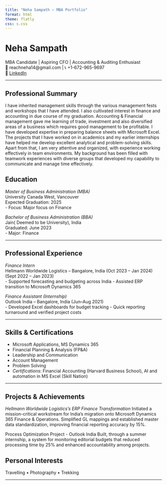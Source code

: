 ```yaml
---
title: "Neha Sampath – MBA Portfolio"
format: html
theme: flatly
css: s.css
---
```


# Neha Sampath
MBA Candidate | Aspiring CFO | Accounting & Auditing Enthusiast  
📧 reachneha14@gmail.com | 📞 +1-672-965-9697  
🔗 [LinkedIn](https://www.linkedin.com/in/neha-sampath-295413207/)

---

## Professional Summary

I have inherited management skills through the various management fests and workshops that I have attended. I also cultivated interest in finance and accounting in due course of my graduation. Accounting & Financial management gave me learning of trade, investment and also diversified areas of a business which requires good management to be profitable. I have developed expertise in preparing balance sheets with Microsoft Excel. The projects that I have worked on in academics and my earlier internships have helped me develop excellent analytical and problem-solving skills. Apart from that, I am very attentive and organized, with experience working effectively in team environments. My background has been filled with teamwork experiences with diverse groups that developed my capability to communicate and manage time effectively.

## Education

*Master of Business Administration (MBA)*  
University Canada West, Vancouver  
Expected Graduation: 2025  
- Focus: Major focus on Finance

*Bachelor of Business Administration (BBA)*  
Jain( Deemed to be University), India  
Graduated: June 2023  
- Major: Finance

---

## Professional Experience

*Finance Intern*  
Hellmann Worldwide Logistics – Bangalore, India (Oct 2023 – Jan 2024) (Sept 2022 – Jan 2023)  
- Supported forecasting and budgeting across India 
- Assisted ERP transition to Microsoft Dynamics 365  

*Finance Assistant (Internship)*  
Outlook India – Bangalore, India (Jun–Aug 2021)  
- Developed Excel dashboards for budget tracking 
- Quick reporting turnaround and verified project costs

---

## Skills & Certifications

- Microsoft Applications, MS Dynamics 365  
- Financial Planning & Analysis (FP&A)  
- Leadership and Communication  
- Account Management 
- Problem Solving 
- *Certifications*: Financial Accounting (Harvard Business School), AI and automation in MS Excel (Skill Nation)

---

## Projects & Achievements


*Hellmann Worldwide Logistics's ERP Finance Transformation*
Initiated a mission-critical workstream for India's migration onto Microsoft Dynamics 365 Finance & Operations. Simplified GL mappings and established master data standardization, improving financial reporting accuracy by 15%.


Process Optimization Project - Outlook India 
Built, through a summer internship, a system for monitoring editorial budgets that reduced processing time by 25% and enhanced accountability among projects.

## Personal Interests

Travelling • Photography • Trekking

---
